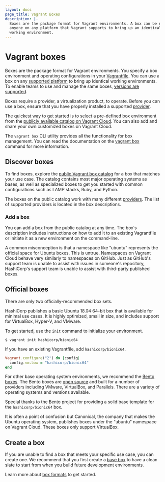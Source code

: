 ```yaml
---
layout: docs
page_title: Vagrant Boxes
description: |-
  Boxes are the package format for Vagrant environments. A box can be used by
  anyone on any platform that Vagrant supports to bring up an identical
  working environment.
---
```


# Vagrant boxes

Boxes are the package format for Vagrant environments. You specify a box environment and operating configurations in your [Vagrantfile](/vagrant/docs/vagrantfile). You can use a box on any [supported platform](/vagrant/downloads) to bring up identical working environments. To enable teams to use and manage the same boxes, [versions are supported](/vagrant/docs/boxes/versioning). 

<Note>
  
Boxes require a provider, a virtualization product, to operate. Before you can use a box,  ensure that you have properly installed a supported [provider](/vagrant/docs/providers).

</Note>

The quickest way to get started is to select a pre-defined box environment from the
[publicly available catalog on Vagrant Cloud](https://vagrantcloud.com/boxes/search).
You can also add and share your own customized boxes on Vagrant Cloud.

The `vagrant box` CLI utility provides all the functionality for box management. You can read the documentation on the [vagrant box](/vagrant/docs/cli/box)
command for more information.

## Discover boxes

To find boxes, explore the [public Vagrant box catalog](https://vagrantcloud.com/boxes/search) for a box that matches your use case. The catalog contains most major operating systems as bases, as well as specialized boxes to get you started with common  configurations such as LAMP stacks, Ruby, and Python.

The boxes on the public catalog work with many different [providers](/vagrant/docs/providers/). The list of supported providers is located in the box descriptions.  

### Add a box 

You can add a box from the public catalog at any time. The box's description includes instructions on how to add it to an existing Vagrantfile or initiate it as a new environment on the command-line.

A common misconception is that a namespace like "ubuntu" represents the official space for Ubuntu boxes. This is untrue. Namespaces on Vagrant Cloud behave very similarly to namespaces on GitHub. Just as GitHub's support team is unable to assist with issues in someone's repository, HashiCorp's support team is unable to assist with third-party published boxes.

## Official boxes

There are only two officially-recommended box sets.

HashiCorp publishes a basic Ubuntu 18.04 64-bit box that is available for minimal use cases. It is highly optimized, small in size, and includes support for VirtualBox, Hyper-V, and VMware. 

To get started, use the `init` command to initialize your environment. 

```shell-session
$ vagrant init hashicorp/bionic64
```

If you have an existing Vagrantfile, add `hashicorp/bionic64`. 

```ruby
Vagrant.configure("2") do |config|
  config.vm.box = "hashicorp/bionic64"
end
```

For other base operating system environments, we recommend the [Bento boxes](https://vagrantcloud.com/bento). The Bento boxes are [open source](https://github.com/chef/bento) and built for a number of providers including VMware, VirtualBox, and Parallels. There are a variety of operating systems and versions available.

Special thanks to the Bento project for providing a solid base template for the `hashicorp/bionic64` box.

It is often a point of confusion but Canonical, the company that makes the Ubuntu operating system, publishes boxes under the "ubuntu" namespace on Vagrant Cloud. These boxes only support VirtualBox.

## Create a box

If you are unable to find a box that meets your specific use case, you can create one. We recommend that you first create a [base box](/vagrant/docs/boxes/base) to have a clean slate to start from when you build future development environments.

Learn more about [box formats](/vagrant/docs/boxes/format) to get started. 

